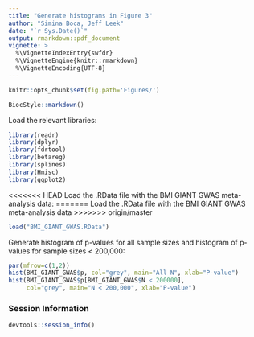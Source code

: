 ```yaml
---
title: "Generate histograms in Figure 3"
author: "Simina Boca, Jeff Leek"
date: "`r Sys.Date()`"
output: rmarkdown::pdf_document
vignette: >
  %\VignetteIndexEntry{swfdr}
  %\VignetteEngine{knitr::rmarkdown}
  %\VignetteEncoding{UTF-8}
---
```


```r
knitr::opts_chunk$set(fig.path='Figures/')
```

```r
BiocStyle::markdown()
```

Load the relevant libraries:

```r
library(readr)
library(dplyr)
library(fdrtool)
library(betareg)
library(splines)
library(Hmisc)
library(ggplot2)
```

<<<<<<< HEAD
Load the .RData file with the BMI GIANT GWAS meta-analysis data:
=======
Load the .RData file with the BMI GIANT GWAS meta-analysis data
>>>>>>> origin/master

```r
load("BMI_GIANT_GWAS.RData")
```

Generate histogram of p-values for all sample sizes and histogram of p-values for sample sizes < 200,000:

```r
par(mfrow=c(1,2))
hist(BMI_GIANT_GWAS$p, col="grey", main="All N", xlab="P-value")
hist(BMI_GIANT_GWAS$p[BMI_GIANT_GWAS$N < 200000], 
     col="grey", main="N < 200,000", xlab="P-value")
```

### Session Information

```r
devtools::session_info()
```


